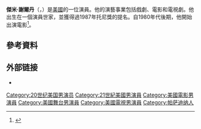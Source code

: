 {{Infobox person
| image = 
| caption = 
| name = Jamey Sheridan
| birthname = James Patrick Sheridan
| birth_date = {{Birth date and age|1951|7|12}}
| birth_place = [[美國|美國]][[帕薩迪納|帕薩迪納]]
| death_date =
| death_place =
| other_names = James Sheridan
| occupation = Actor
| years_active = 1981–現在
| children = 3
|residence = [[洛杉磯|洛杉磯]]
| spouse = {{marriage|Colette Kilroy|1993}}
}}
'''傑米·謝爾丹'''（{{lang-en|Jamey Sheridan}}，{{bd|1951年|7月12日||}}）是[[美國|美國]]的一位演員。他的演藝事業包括戲劇、電影和電視劇。他出生在一個演員世家，並獲得過1987年托尼獎的提名。自1980年代後期，他開始出演電影<ref>{{Cite web |url=http://www.malibutimes.com/malibu_life/article_a4351847-9820-53f8-973d-ac73f39c8be7.html |title=存档副本 |accessdate=2016-03-21 |archive-date=2018-10-03 |archive-url=https://web.archive.org/web/20181003095910/http://www.malibutimes.com/malibu_life/article_a4351847-9820-53f8-973d-ac73f39c8be7.html |dead-url=no }}</ref>。

==參考資料==
{{Reflist}}

== 外部链接 ==
*{{IMDb name|0792177}}

{{Authority control}}

{{DEFAULTSORT:Sheridan, Jamey}}
[[Category:20世纪美国男演员|Category:20世纪美国男演员]]
[[Category:21世紀美國男演員|Category:21世紀美國男演員]]
[[Category:美國電影男演員|Category:美國電影男演員]]
[[Category:美國舞台男演員|Category:美國舞台男演員]]
[[Category:美國電視男演員|Category:美國電視男演員]]
[[Category:帕萨迪纳人|Category:帕萨迪纳人]]